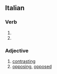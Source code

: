==Italian==

===Verb===
{{it-pp|contrappost}}

# {{past participle of|[[contrapporre]]|lang=Italian}}
# {{past participle of|[[contrapporsi]]|lang=Italian}}

===Adjective===
{{it-adj|contrappost}}

# [[contrasting]]
# [[opposing]], [[opposed]]